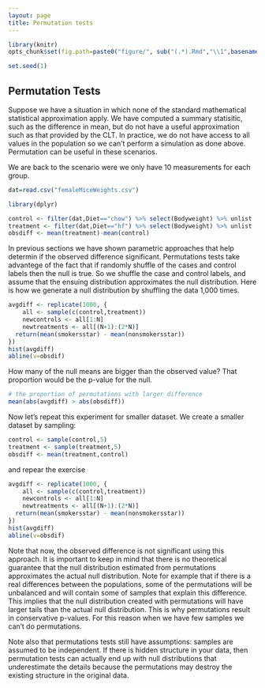 ```yaml
---
layout: page
title: Permutation tests
---
```


```r
library(knitr)
opts_chunk$set(fig.path=paste0("figure/", sub("(.*).Rmd","\\1",basename(knitr:::knit_concord$get('infile'))), "-"))
```

```r
set.seed(1)
```

## Permutation Tests
Suppose we have a situation in which none of the standard mathematical statistical approximation apply. We have computed a summary statisitic, such as the difference in mean, but do not have a useful approximation such as that provided by the CLT. In practice, we do not have access to all values in the population so we can't perform a simulation as done above. Permutation can be useful in these scenarios. 

We are back to the scenario were we only have 10 measurements for each group.

```r
dat=read.csv("femaleMiceWeights.csv")

library(dplyr)

control <- filter(dat,Diet=="chow") %>% select(Bodyweight) %>% unlist
treatment <- filter(dat,Diet=="hf") %>% select(Bodyweight) %>% unlist
obsdiff <- mean(treatment)-mean(control)
```

In previous sections we have shown parametric approaches that help determin if the observed difference significant. Permutations tests take advantege of the fact that if randomly shuffle of the cases and control labels then the null is true. So we shuffle the case and control labels, and assume that the ensuing distribution approximates the null distribution. Here is how we generate a null distribution by shuffling the data 1,000 times.

```r
avgdiff <- replicate(1000, {
    all <- sample(c(control,treatment))
    newcontrols <- all[1:N]
    newtreatments <- all[(N+1):(2*N)]
  return(mean(smokersstar) - mean(nonsmokersstar))
})
hist(avgdiff)
abline(v=obsdif)
```

How many of the null means are bigger than the observed value? That proportion would be the p-value for the null.

```r
# the proportion of permutations with larger difference
mean(abs(avgdiff) > abs(obsdiff))
```

Now let's repeat this experiment for smaller dataset. We create a smaller dataset by sampling:

```r
control <- sample(control,5)
treatment <- sample(treatment,5)
obsdiff <- mean(treatment,control)
```
and repear the exercise


```r
avgdiff <- replicate(1000, {
    all <- sample(c(control,treatment))
    newcontrols <- all[1:N]
    newtreatments <- all[(N+1):(2*N)]
  return(mean(smokersstar) - mean(nonsmokersstar))
})
hist(avgdiff)
abline(v=obsdif)
```

Note that now, the observed difference is not significant using this approach. It is important to keep in mind that there is no theoretical guarantee that the null distribution estimated from permutations approximates the actual null distribution. Note for example that if there is a real differences between the populations, some of the permutations will be unbalanced and will contain some of samples that explain this difference. This implies that the null distribution created with permutations will have larger tails than the actual null distribution. This is why permutations result in conservative p-values. For this reason when  we have few samples we can't do permutations. 

Note also that permutations tests still have assumptions: samples are assumed to be independent. If there is hidden structure in your data, then permutation tests can actually end up with null distributions that underestimate the details because the permutations may destroy the existing structure in the original data.


